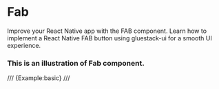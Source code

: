 # Fab

Improve your React Native app with the FAB component. Learn how to implement a React Native FAB button using gluestack-ui for a smooth UI experience.


### This is an illustration of Fab component.
/// {Example:basic} ///